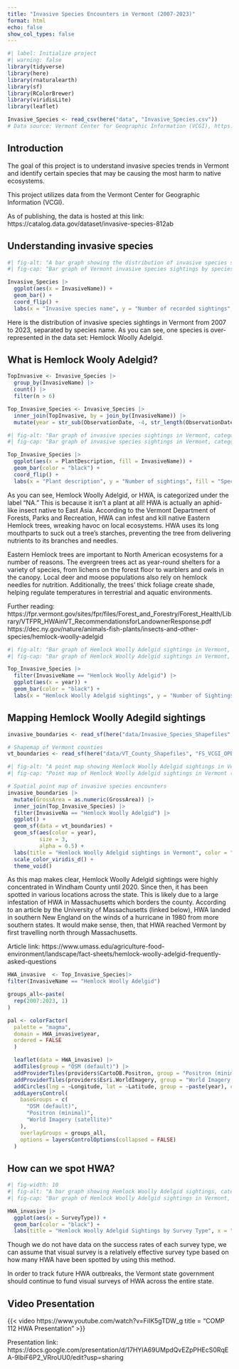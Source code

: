 ```yaml
---
title: "Invasive Species Encounters in Vermont (2007-2023)"
format: html
echo: false
show_col_types: false
---
```


```r
#| label: Initialize project
#| warning: false
library(tidyverse)
library(here)
library(rnaturalearth)
library(sf)
library(RColorBrewer)
library(viridisLite)
library(leaflet)
```

```r
Invasive_Species <- read_csv(here("data", "Invasive_Species.csv"))
# Data source: Vermont Center for Geographic Information (VCGI), https://catalog.data.gov/dataset/invasive-species-812ab
```

## Introduction

The goal of this project is to understand invasive species trends in Vermont and identify certain species that may be causing the most harm to native ecosystems.

This project utilizes data from the Vermont Center for Geographic Information (VCGI). 

As of publishing, the data is hosted at this link:
https://catalog.data.gov/dataset/invasive-species-812ab 

## Understanding invasive species

```r
#| fig-alt: "A bar graph showing the distribution of invasive species sightings by species name in Vermont from 2007 to 2023. The number of Hemlock Woolly Adelgid sightings far exceeds the count for every other species."
#| fig-cap: "Bar graph of Vermont invasive species sightings by species name. Data source: Vermont Center for Geographic Information (VCGI), https://catalog.data.gov/dataset/invasive-species-812ab"

Invasive_Species |>
  ggplot(aes(x = InvasiveName)) +
  geom_bar() +
  coord_flip() +
  labs(x = "Invasive species name", y = "Number of recorded sightings", title = "Distribution of invasive species sightings in Vermont (2007-2023)")
```

Here is the distribution of invasive species sightings in Vermont from 2007 to 2023, separated by species name. As you can see, one species is over-represented in the data set: Hemlock Woolly Adelgid.

## What is Hemlock Wooly Adelgid?

```r
TopInvasive <- Invasive_Species |>
  group_by(InvasiveName) |>
  count() |>
  filter(n > 6)

Top_Invasive_Species <- Invasive_Species |>
  inner_join(TopInvasive, by = join_by(InvasiveName)) |>
  mutate(year = str_sub(ObservationDate, -4, str_length(ObservationDate)))
```

```r
#| fig-alt: "Bar graph of invasive species sightings in Vermont, categorized by 'plant description' and colored by species. 'NA' is the largest category. 'Hemlock Woolly Adelgild' is the most represented species, and it belongs to the 'NA' category."
#| fig-cap: "Bar graph of invasive species sightings in Vermont, categorized by 'plant description' and colored by species. Data source: Vermont Center for Geographic Information (VCGI), https://catalog.data.gov/dataset/invasive-species-812ab"

Top_Invasive_Species |>
  ggplot(aes(x = PlantDescription, fill = InvasiveName)) +
  geom_bar(color = "black") +
  coord_flip() +
  labs(x = "Plant description", y = "Number of sightings", fill = "Species")
```

As you can see, Hemlock Woolly Adelgid, or HWA, is categorized under the label "NA." This is because it isn't a plant at all! HWA is actually an aphid-like insect native to East Asia. According to the Vermont Department of Forests, Parks and Recreation, HWA can infest and kill native Eastern Hemlock trees, wreaking havoc on local ecosystems. HWA uses its long mouthparts to suck out a tree's starches, preventing the tree from delivering nutrients to its branches and needles.

Eastern Hemlock trees are important to North American ecosystems for a number of reasons. The evergreen trees act as year-round shelters for a variety of species, from lichens on the forest floor to warblers and owls in the canopy. Local deer and moose populations also rely on hemlock needles for nutrition. Additionally, the trees' thick foliage create shade, helping regulate temperatures in terrestrial and aquatic environments.

Further reading:
https://fpr.vermont.gov/sites/fpr/files/Forest_and_Forestry/Forest_Health/Library/VTFPR_HWAinVT_RecommendationsforLandownerResponse.pdf 
https://dec.ny.gov/nature/animals-fish-plants/insects-and-other-species/hemlock-woolly-adelgid 

```r
#| fig-alt: "Bar graph of Hemlock Woolly Adelgid sightings in Vermont, by year. The majority of HWA sightings occurred in 2012, 2016, 2017, 2020, and 2022."
#| fig-cap: "Bar graph of Hemlock Woolly Adelgid sightings in Vermont, by year. Data source: Vermont Center for Geographic Information (VCGI), https://catalog.data.gov/dataset/invasive-species-812ab"

Top_Invasive_Species |>
  filter(InvasiveName == "Hemlock Woolly Adelgid") |>
  ggplot(aes(x = year)) +
  geom_bar(color = "black") +
  labs(x = "Hemlock Woolly Adelgid sightings", y = "Number of Sightings", fill = "Species")
```

## Mapping Hemlock Woolly Adegild sightings

```r
invasive_boundaries <- read_sf(here("data/Invasive_Species_Shapefiles", "Invasive_Species.dbf"))
```

```r
# Shapemap of Vermont counties
vt_boundaries <- read_sf(here("data/VT_County_Shapefiles", "FS_VCGI_OPENDATA_Boundary_BNDHASH_poly_counties_SP_v1.dbf"))
```

```r
#| fig-alt: "A point map showing Hemlock Woolly Adelgid sightings in Vermont. The points are colored based on the year of sighting. From 2007-2019, HWA was only found in the southeast corner of Vermont. Since 2020, however, HWA has been spotted at various locations across the entire state."
#| fig-cap: "Point map of Hemlock Woolly Adelgid sightings in Vermont (2007-2023). Data source: Vermont Center for Geographic Information (VCGI), https://catalog.data.gov/dataset/invasive-species-812ab"

# Spatial point map of invasive species encounters
invasive_boundaries |>
  mutate(GrossArea = as.numeric(GrossArea)) |>
  inner_join(Top_Invasive_Species) |>
  filter(InvasiveNa == "Hemlock Woolly Adelgid") |>
  ggplot() +
  geom_sf(data = vt_boundaries) +
  geom_sf(aes(color = year),
          size = 3,
          alpha = 0.5) +
  labs(title = "Hemlock Woolly Adelgid sightings in Vermont", color = "Year", y = "Latitude", x = "Longitude", subtitle = "Individual sightings over time") +
  scale_color_viridis_d() +
  theme_void()
```
As this map makes clear, Hemlock Woolly Adelgid sightings were highly concentrated in Windham County until 2020. Since then, it has been spotted in various locations across the state. This is likely due to a large infestation of HWA in Massachusetts which borders the county. According to an article by the University of Massachusetts (linked below), HWA landed in southern New England on the winds of a hurricane in 1980 from more southern states. It would make sense, then, that HWA reached Vermont by first travelling north through Massachusetts.

Article link: https://www.umass.edu/agriculture-food-environment/landscape/fact-sheets/hemlock-woolly-adelgid-frequently-asked-questions

```r
HWA_invasive  <- Top_Invasive_Species|>
filter(InvasiveName == "Hemlock Woolly Adelgid") 
```

```r
groups_all<-paste(
  rep(2007:2023, 1)
)
```


```r
pal <- colorFactor(
  palette = "magma",
  domain = HWA_invasive$year,
  ordered = FALSE
  )

  leaflet(data = HWA_invasive) |>
  addTiles(group = "OSM (default)") |>
  addProviderTiles(providers$CartoDB.Positron, group = "Positron (minimal)") |>
  addProviderTiles(providers$Esri.WorldImagery, group = "World Imagery (satellite)") |>
  addCircles(lng = ~Longitude, lat = ~Latitude, group = ~paste(year), color = ~pal(year)) |>
  addLayersControl(
    baseGroups = c(
      "OSM (default)",
      "Positron (minimal)",
      "World Imagery (satellite)"
    ),
    overlayGroups = groups_all,
    options = layersControlOptions(collapsed = FALSE)
  )
```

## How can we spot HWA?

```r
#| fig-width: 10
#| fig-alt: "A bar graph showing Hemlock Woolly Adelgid sightings, categorized by survey type. The vast majority of HWA is found through visual surveys. The second most-represented category is 'Unspecificed,' meaning no survey type was recorded in the invasive species sighting report."
#| fig-cap: "Bar graph of Hemlock Woolly Adelgid sightings in Vermont, by survey type. Data source: Vermont Center for Geographic Information (VCGI), https://catalog.data.gov/dataset/invasive-species-812ab"

HWA_invasive |>
  ggplot(aes(x = SurveyType)) +
  geom_bar(color = "black") +
  labs(title = "Hemlock Woolly Adelgid Sightings by Survey Type", x = "Survey Type", y = "Number of Surveys")
```
Though we do not have data on the success rates of each survey type, we can assume that visual survey is a relatively effective survey type based on how many HWA have been spotted by using this method.

In order to track future HWA outbreaks, the Vermont state government should continue to fund visual surveys of HWA across the entire state.

## Video Presentation

{{< video https://www.youtube.com/watch?v=FiIK5gTDW_g 
    title = "COMP 112 HWA Presentation" 
    >}}

Presentation link:
https://docs.google.com/presentation/d/17HYIA69UMpdQvEZpPHEcS0RqEA-9IbiF6P2_VRroUU0/edit?usp=sharing 
